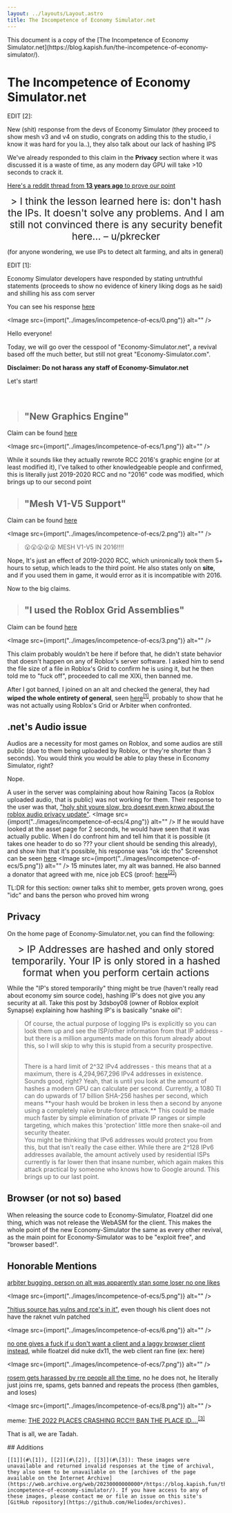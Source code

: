 ```yaml
---
layout: ../layouts/Layout.astro
title: The Incompetence of Economy Simulator.net
---
```



<div class="notification">
	This document is a copy of the [The Incompetence of Economy
	Simulator.net](https://blog.kapish.fun/the-incompetence-of-economy-simulator/).
</div>

# The Incompetence of Economy Simulator.net

EDIT [2]:

New (shit) response from the devs of Economy Simulator (they proceed to show mesh v3 and v4 on studio, congrats on adding this to the studio, i know it was hard for you la..), they also talk about our lack of hashing IPS

We've already responded to this claim in the **Privacy** section where it was discussed it is a waste of time, as any modern day GPU will take >10 seconds to crack it.

[Here's a reddit thread from **13 years ago** to prove our point](https://www.reddit.com/r/programming/comments/acj2n/is_it_practical_to_log_hashed_ips_instead_of/?ref=blog.kapish.fun)

<div style="text-align:center;font-size:1.4rem">
	> I think the lesson learned here is: don't hash the IPs. It doesn't solve
	any problems. And I am still not convinced there is any security benefit
	here... &ndash; u/pkrecker
</div>

(for anyone wondering, we use IPs to detect alt farming, and alts in general)

EDIT [1]:

Economy Simulator developers have responded by stating untruthful statements (proceeds to show no evidence of kinery liking dogs as he said) and shilling his ass com server

You can see his response [here](https://media.discordapp.net/attachments/1038550197908820109/1062345049121243136/Screenshot_20230110-071734.png)

<Image src={import("../images/incompetence-of-ecs/0.png")} alt="" />

Hello everyone!

Today, we will go over the cesspool of "Economy-Simulator.net", a revival based off the much better, but still not great "Economy-Simulator.com".

**Disclaimer: Do not harass any staff of Economy-Simulator.net**

Let's start!

<br />

> ## "New Graphics Engine"

Claim can be found [here](https://media.discordapp.net/attachments/901675289384468500/1061544345297240124/image.png)

<Image src={import("../images/incompetence-of-ecs/1.png")} alt="" />

While it sounds like they actually rewrote RCC 2016's graphic engine (or at least modified it), I've talked to other knowledgeable people and confirmed, this is literally just 2019-2020 RCC and no "2016" code was modified, which brings up to our second point

> ## "Mesh V1-V5 Support"

Claim can be found [here](https://cdn.discordapp.com/attachments/901675289384468500/1061531338156539914/image.png)

<Image src={import("../images/incompetence-of-ecs/2.png")} alt="" />

> 😮😮😮😮😮 MESH V1-V5 IN 2016!!!!

Nope, It's just an effect of 2019-2020 RCC, which unironically took them 5+ hours to setup, which leads to the third point. He also states only on **site**, and if you used them in game, it would error as it is incompatible with 2016.

Now to the big claims.

> ## "I used the Roblox Grid Assemblies"

Claim can be found [here](https://cdn.discordapp.com/attachments/901675289384468500/1061546939621052476/image.png)

<Image src={import("../images/incompetence-of-ecs/3.png")} alt="" />

This claim probably wouldn't be here if before that, he didn't state behavior that doesn't happen on any of Roblox's server software. I asked him to send the file size of a file in Roblox's Grid to confirm he is using it, but he then told me to "fuck off", proceeded to call me XlXi, then banned me.

After I got banned, I joined on an alt and checked the general, they had **wiped the whole entirety of general**, seen [here](https://media.discordapp.net/attachments/1038630389150912615/1061845036288983090/image.png)<sup id="[1]">[[1]](#additions)</sup>, probably to show that he was not actually using Roblox's Grid or Arbiter when confronted.

## .net's Audio issue

Audios are a necessity for most games on Roblox, and some audios are still public (due to them being uploaded by Roblox, or they're shorter than 3 seconds). You would think you would be able to play these in Economy Simulator, right?

Nope.

A user in the server was complaining about how Raining Tacos (a Roblox uploaded audio, that is public) was not working for them. Their response to the user was that, ["holy shit youre slow, bro doesnt even knwo about the roblox audio privacy update"](https://media.discordapp.net/attachments/994786406553632849/1061846723116417064/image.png). <Image src={import("../images/incompetence-of-ecs/4.png")} alt="" /> If he would have looked at the asset page for 2 seconds, he would have seen that it was actually public. When I do confront him and tell him that it is possible (it takes one header to do so ??? your client should be sending this already), and show him that it's possible, his response was "ok idc tho" Screenshot can be seen [here](https://media.discordapp.net/attachments/994786406553632849/1061847235484209232/image.png) <Image src={import("../images/incompetence-of-ecs/5.png")} alt="" /> 15 minutes later, my alt was banned. He also banned a donator that agreed with me, nice job ECS (proof: [here](https://cdn.discordapp.com/attachments/1038630389150912615/1061890843537051768/image.png)<sup id="[2]">[[2]](#additions)</sup>)

TL:DR for this section: owner talks shit to member, gets proven wrong, goes "idc" and bans the person who proved him wrong

## Privacy

On the home page of Economy-Simulator.net, you can find the following:

<div style="text-align:center;font-size:1.4rem">
	> IP Addresses are hashed and only stored temporarily. Your IP is only
	stored in a hashed format when you perform certain actions
</div>

While the "IP's stored temporarily" thing might be true (haven't really read about economy sim source code), hashing IP's does not give you any security at all. Take this post by 3dsboy08 (owner of Roblox exploit Synapse) explaining how hashing IP's is basically "snake oil":

> Of course, the actual purpose of logging IPs is explicitly so you can look them up and see the ISP/other information from that IP address - but there is a million arguments made on this forum already about this, so I will skip to why this is stupid from a security prospective.
>
> <br />
> There is a hard limit of 2^32 IPv4 addresses - this means that at a maximum, there
> is 4,294,967,296 IPv4 addresses in existence. Sounds good, right? Yeah, that is
> until you look at the amount of hashes a modern GPU can calculate per second. Currently,
> a 1080 TI can do upwards of 17 billion SHA-256 hashes per second, which means **your
> hash would be broken in less then a second by anyone using a completely naïve brute-force
> attack.** This could be made much faster by simple elimination of private IP ranges
> or simple targeting, which makes this 'protection' little more then snake-oil and
> security theater.
> <br />
> You might be thinking that IPv6 addresses would protect you from this, but that
> isn't really the case either. While there are 2^128 IPv6 addresses available, the
> amount actively used by residential ISPs currently is far lower then that insane
> number, which again makes this attack practical by someone who knows how to Google
> around. This brings up to our last point.

## Browser (or not so) based

When releasing the source code to Economy-Simulator, Floatzel did one thing, which was not release the WebASM for the client. This makes the whole point of the new Economy-Simulator the same as every other revival, as the main point for Economy-Simulator was to be "exploit free", and "browser based!".

## Honorable Mentions

[arbiter bugging, person on alt was apparently stan some loser no one likes](https://media.discordapp.net/attachments/901675289384468500/1061819516499271750/image.png)

<Image src={import("../images/incompetence-of-ecs/5.png")} alt="" />

["hitius source has vulns and rce's in it"](https://cdn.discordapp.com/attachments/994786406553632849/1061851654825185371/image.png), even though his client does not have the raknet vuln patched

<Image src={import("../images/incompetence-of-ecs/6.png")} alt="" />

[no one gives a fuck if u don't want a client and a laggy browser client instead](https://cdn.discordapp.com/attachments/994786406553632849/1061852170032521317/image.png), while floatzel did nuke dx11, the web client ran fine (ex: here)

<Image src={import("../images/incompetence-of-ecs/7.png")} alt="" />

[rosem gets harassed by rre people all the time](https://cdn.discordapp.com/attachments/994786406553632849/1061852587902644304/image.png), no he does not, he literally just joins rre, spams, gets banned and repeats the process (then gambles, and loses)

<Image src={import("../images/incompetence-of-ecs/8.png")} alt="" />

meme: [THE 2022 PLACES CRASHING RCC!!! BAN THE PLACE ID....](https://media.discordapp.net/attachments/1038630389150912615/1061887554267394098/image.png)<sup id="[3]">[[3]](#additions)</sup>

That is all, we are Tadah.

<div class="additions">
	## Additions

    [[1]](#\[1]), [[2]](#\[2]), [[3]](#\[3]): These images were unavailable and returned invalid responses at the time of archival, they also seem to be unavailable on the [archives of the page available on the Internet Archive](https://web.archive.org/web/20230000000000*/https://blog.kapish.fun/the-incompetence-of-economy-simulator/). If you have access to any of these images, please contact me or file an issue on this site's [GitHub repository](https://github.com/Heliodex/orchives).

</div>
